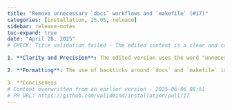 ```yaml
---
title: "Remove unnecessary `docs` workflows and `makefile` (#17)"
categories: [installation, 25.05, release]
sidebar: release-notes
toc-expand: true
date: "April 28, 2025"
# CHECK: Title validation failed - The edited content is a clear and concise improvement over the original. Here are some specific points:

1. **Clarity and Precision**: The edited version uses the word "unnecessary" instead of "unneeded," which is slightly more formal and precise.

2. **Formatting**: The use of backticks around `docs` and `makefile` in the edited version helps to clearly indicate that these are specific items or terms, which improves readability and understanding.

3. **Conciseness
# Content overwritten from an earlier version - 2025-06-06 08:51
# PR URL: https://github.com/validmind/installation/pull/17
---
```


